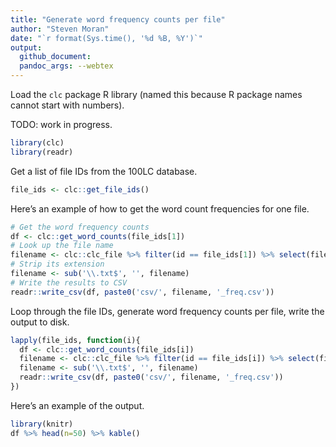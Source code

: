```yaml
---
title: "Generate word frequency counts per file"
author: "Steven Moran"
date: "`r format(Sys.time(), '%d %B, %Y')`"
output:
  github_document:
  pandoc_args: --webtex
---
```


Load the `clc` package R library (named this because R package names cannot start with numbers). 

TODO: work in progress.


```r
library(clc)
library(readr)
```

Get a list of file IDs from the 100LC database.

```r
file_ids <- clc::get_file_ids()
```

Here's an example of how to get the word count frequencies for one file.

```r
# Get the word frequency counts
df <- clc::get_word_counts(file_ids[1])
# Look up the file name
filename <- clc::clc_file %>% filter(id == file_ids[1]) %>% select(filename)
# Strip its extension
filename <- sub('\\.txt$', '', filename)
# Write the results to CSV
readr::write_csv(df, paste0('csv/', filename, '_freq.csv'))
```

Loop through the file IDs, generate word frequency counts per file, write the output to disk.

```r
lapply(file_ids, function(i){
  df <- clc::get_word_counts(file_ids[i])
  filename <- clc::clc_file %>% filter(id == file_ids[i]) %>% select(filename)
  filename <- sub('\\.txt$', '', filename) 
  readr::write_csv(df, paste0('csv/', filename, '_freq.csv'))
})
```

Here's an example of the output.

```r
library(knitr)
df %>% head(n=50) %>% kable()
```
